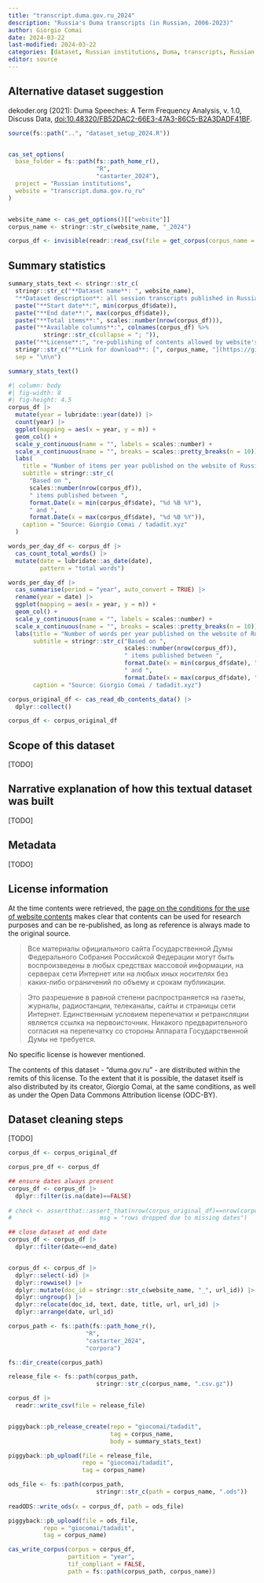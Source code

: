 ```yaml
---
title: "transcript.duma.gov.ru_2024"
description: "Russia's Duma transcripts (in Russian, 2006-2023)"
author: Giorgio Comai
date: 2024-03-22
last-modified: 2024-03-22
categories: [dataset, Russian institutions, Duma, transcripts, Russian language]
editor: source
---
```


::: callout-tip
## Alternative dataset suggestion

dekoder.org (2021): Duma Speeches: A Term Frequency Analysis, v. 1.0, Discuss Data, <doi:10.48320/FB52DAC2-66E3-47A3-86C5-B2A3DADF41BF>. 
:::


```r
source(fs::path("..", "dataset_setup_2024.R"))


cas_set_options(
  base_folder = fs::path(fs::path_home_r(), 
                         "R",
                         "castarter_2024"),
  project = "Russian institutions",
  website = "transcript.duma.gov.ru_ru" 
)


website_name <- cas_get_options()[["website"]]
corpus_name <- stringr::str_c(website_name, "_2024")
```


```r
corpus_df <- invisible(readr::read_csv(file = get_corpus(corpus_name = corpus_name)))
```



## Summary statistics

```r
summary_stats_text <- stringr::str_c(
  stringr::str_c("**Dataset name**: ", website_name),
  "**Dataset description**: all session transcripts published in Russian on the website of Russia's Duma",
  paste("**Start date**:", min(corpus_df$date)),
  paste("**End date**:", max(corpus_df$date)),
  paste("**Total items**:", scales::number(nrow(corpus_df))),
  paste("**Available columns**:", colnames(corpus_df) %>% 
          stringr::str_c(collapse = "; ")),
  paste("**License**:", "re-publishing of contents allowed by website's terms of use, but no clear license given"),
  stringr::str_c("**Link for download**: [", corpus_name, "](https://github.com/giocomai/tadadit/releases/tag/", corpus_name, ")"),
  sep = "\n\n")

summary_stats_text()

```

```r
#| column: body
#| fig-width: 8
#| fig-height: 4.5
corpus_df |>
  mutate(year = lubridate::year(date)) |> 
  count(year) |> 
  ggplot(mapping = aes(x = year, y = n)) +
  geom_col() +
  scale_y_continuous(name = "", labels = scales::number) +
  scale_x_continuous(name = "", breaks = scales::pretty_breaks(n = 10)) +
  labs(
    title = "Number of items per year published on the website of Russia's Duma (transcripts)",
    subtitle = stringr::str_c(
      "Based on ",
      scales::number(nrow(corpus_df)),
      " items published between ",
      format.Date(x = min(corpus_df$date), "%d %B %Y"), 
      " and ",
      format.Date(x = max(corpus_df$date), "%d %B %Y")),
    caption = "Source: Giorgio Comai / tadadit.xyz"
  )
```

```r
words_per_day_df <- corpus_df |> 
  cas_count_total_words() |> 
  mutate(date = lubridate::as_date(date),
         pattern = "total words")

words_per_day_df |> 
  cas_summarise(period = "year", auto_convert = TRUE) |>
  rename(year = date) |> 
  ggplot(mapping = aes(x = year, y = n)) +
  geom_col() +
  scale_y_continuous(name = "", labels = scales::number) +
  scale_x_continuous(name = "", breaks = scales::pretty_breaks(n = 10)) +
  labs(title = "Number of words per year published on the website of Russia's Duma(transcripts)",
       subtitle = stringr::str_c("Based on ",
                                 scales::number(nrow(corpus_df)),
                                 " items published between ",
                                 format.Date(x = min(corpus_df$date), "%d %B %Y"), 
                                 " and ",
                                 format.Date(x = max(corpus_df$date), "%d %B %Y")),
       caption = "Source: Giorgio Comai / tadadit.xyz")
```



```r

corpus_original_df <- cas_read_db_contents_data() |> 
  dplyr::collect()

corpus_df <- corpus_original_df

```




## Scope of this dataset

[TODO]

## Narrative explanation of how this textual dataset was built

[TODO]

## Metadata

[TODO]

## License information

At the time contents were retrieved, the [page on the conditions for the use of website contents](http://duma.gov.ru/about/info/) makes clear that contents can be used for research purposes and can be re-published, as long as reference is always made to the original source.

> Все материалы официального сайта Государственной Думы Федерального Собрания Российской Федерации могут быть воспроизведены в любых средствах массовой информации, на серверах сети Интернет или на любых иных носителях без каких‑либо ограничений по объему и срокам публикации.

> Это разрешение в равной степени распространяется на газеты, журналы, радиостанции, телеканалы, сайты и страницы сети Интернет. Единственным условием перепечатки и ретрансляции является ссылка на первоисточник. Никакого предварительного согласия на перепечатку со стороны Аппарата Государственной Думы не требуется.

No specific license is however mentioned.

The contents of this dataset - “duma.gov.ru” - are distributed within the remits of this license. To the extent that it is possible, the dataset itself is also distributed by its creator, Giorgio Comai, at the same conditions, as well as under the Open Data Commons Attribution license (ODC-BY).


## Dataset cleaning steps


[TODO]


```r
corpus_df <- corpus_original_df

corpus_pre_df <- corpus_df 

## ensure dates always present
corpus_df <- corpus_df |> 
  dplyr::filter(is.na(date)==FALSE) 
  
# check <- assertthat::assert_that(nrow(corpus_original_df)==nrow(corpus_df),
#                         msg = "rows dropped due to missing dates")

## close dataset at end date
corpus_df <- corpus_df |> 
  dplyr::filter(date<=end_date) 


corpus_df <- corpus_df |> 
  dplyr::select(-id) |> 
  dplyr::rowwise() |> 
  dplyr::mutate(doc_id = stringr::str_c(website_name, "_", url_id)) |> 
  dplyr::ungroup() |> 
  dplyr::relocate(doc_id, text, date, title, url, url_id) |> 
  dplyr::arrange(date, url_id)

```




```r

corpus_path <- fs::path(fs::path_home_r(), 
                      "R",
                      "castarter_2024",
                      "corpora")

fs::dir_create(corpus_path)

release_file <- fs::path(corpus_path, 
                         stringr::str_c(corpus_name, ".csv.gz"))

corpus_df |> 
  readr::write_csv(file = release_file)


piggyback::pb_release_create(repo = "giocomai/tadadit",
                             tag = corpus_name,
                             body = summary_stats_text)

piggyback::pb_upload(file = release_file,
                     repo = "giocomai/tadadit",
                     tag = corpus_name)

ods_file <- fs::path(corpus_path, 
                         stringr::str_c(path = corpus_name, ".ods"))
                      
readODS::write_ods(x = corpus_df, path = ods_file)

piggyback::pb_upload(file = ods_file,
          repo = "giocomai/tadadit",
          tag = corpus_name)

cas_write_corpus(corpus = corpus_df,
                 partition = "year",
                 tif_compliant = FALSE,
                 path = fs::path(corpus_path, corpus_name))
```


